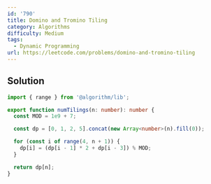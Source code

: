 ```yaml
---
id: '790'
title: Domino and Tromino Tiling
category: Algorithms
difficulty: Medium
tags:
  - Dynamic Programming
url: https://leetcode.com/problems/domino-and-tromino-tiling
---
```


## Solution

```typescript filename="solution.ts" copy
import { range } from '@algorithm/lib';

export function numTilings(n: number): number {
  const MOD = 1e9 + 7;

  const dp = [0, 1, 2, 5].concat(new Array<number>(n).fill(0));

  for (const i of range(4, n + 1)) {
    dp[i] = (dp[i - 1] * 2 + dp[i - 3]) % MOD;
  }

  return dp[n];
}
```
